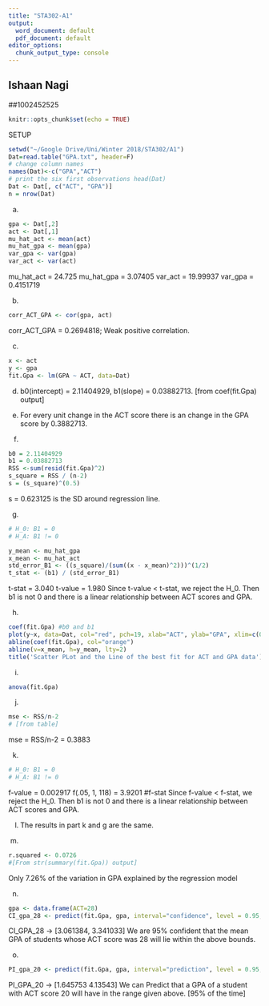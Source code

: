 ```yaml
---
title: "STA302-A1"
output:
  word_document: default
  pdf_document: default
editor_options: 
  chunk_output_type: console
---
```


## Ishaan Nagi
##1002452525

```r
knitr::opts_chunk$set(echo = TRUE)
```

SETUP
```r
setwd("~/Google Drive/Uni/Winter 2018/STA302/A1")
Dat=read.table("GPA.txt", header=F) 
# change column names 
names(Dat)<-c("GPA","ACT")
# print the six first observations head(Dat)
Dat <- Dat[, c("ACT", "GPA")]
n = nrow(Dat)
```


(a)
```r
gpa <- Dat[,2]
act <- Dat[,1]
mu_hat_act <- mean(act)
mu_hat_gpa <- mean(gpa)
var_gpa <- var(gpa)
var_act <- var(act)
```
mu_hat_act = 24.725
mu_hat_gpa =  3.07405
var_act = 19.99937
var_gpa = 0.4151719



(b) 
```r
corr_ACT_GPA <- cor(gpa, act)
```
corr_ACT_GPA = 0.2694818;
Weak positive correlation.



(c)
```r
x <- act
y <- gpa
fit.Gpa <- lm(GPA ~ ACT, data=Dat)
```


(d) b0(intercept) = 2.11404929, b1(slope) =  0.03882713.
[from coef(fit.Gpa) output]



(e) For every unit change in the ACT score there is an change in the GPA score by 0.3882713.



(f)
```r
b0 = 2.11404929
b1 = 0.03882713 
RSS <-sum(resid(fit.Gpa)^2)
s_square = RSS / (n-2)
s = (s_square)^(0.5)
```
s = 0.623125 is the SD around regression line.



(g)

```r
# H_0: B1 = 0
# H_A: B1 != 0

y_mean <- mu_hat_gpa
x_mean <- mu_hat_act
std_error_B1 <- ((s_square)/(sum((x - x_mean)^2)))^(1/2)
t_stat <- (b1) / (std_error_B1)
```
t-stat =  3.040
t-value = 1.980	
Since t-value < t-stat, we reject the H_0.
Then b1 is not 0 and there is a linear relationship between ACT scores and GPA.



(h)
```r
coef(fit.Gpa) #b0 and b1
plot(y~x, data=Dat, col="red", pch=19, xlab="ACT", ylab="GPA", xlim=c(0,40))
abline(coef(fit.Gpa), col="orange")
abline(v=x_mean, h=y_mean, lty=2)
title('Scatter PLot and the Line of the best fit for ACT and GPA data')
```

(i)
```r
anova(fit.Gpa)
```

(j)

```r
mse <- RSS/n-2
# [from table]
```
mse = RSS/n-2 = 0.3883


(k)

```r
# H_0: B1 = 0
# H_A: B1 != 0
```

f-value = 0.002917
f(.05, 1, 118) = 3.9201	#f-stat
Since f-value < f-stat, we reject the H_0.
Then b1 is not 0 and there is a linear relationship between ACT scores and GPA.


(l)
The results in part k and g are the same.


(m)
```r
r.squared <- 0.0726
#[From str(summary(fit.Gpa)) output]
```
Only 7.26% of the variation in GPA explained by the regression model


(n)
```r
gpa <- data.frame(ACT=28)
CI_gpa_28 <- predict(fit.Gpa, gpa, interval="confidence", level = 0.95, se.fit = TRUE)
```
CI_GPA_28 -> [3.061384, 3.341033]
We are 95% confident that the mean GPA of students whose ACT score was 28 will lie within the above bounds.



(o)
```r
PI_gpa_20 <- predict(fit.Gpa, gpa, interval="prediction", level = 0.95, se.fit = TRUE)
```
PI_GPA_20 -> [1.645753 4.13543]
We can Predict that a GPA of a student with ACT score 20 will have in the range given above. [95% of the time]
